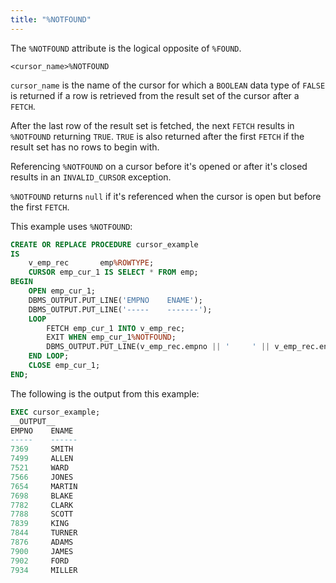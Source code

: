 ```yaml
---
title: "%NOTFOUND"
---
```


<div id="%notfound" class="registered_link"></div>

The `%NOTFOUND` attribute is the logical opposite of `%FOUND`.

```text
<cursor_name>%NOTFOUND
```

`cursor_name` is the name of the cursor for which a `BOOLEAN` data type of `FALSE` is returned if a row is retrieved from the result set of the cursor after a `FETCH`.

After the last row of the result set is fetched, the next `FETCH` results in `%NOTFOUND` returning `TRUE`. `TRUE` is also returned after the first `FETCH` if the result set has no rows to begin with.

Referencing `%NOTFOUND` on a cursor before it's opened or after it's closed results in an `INVALID_CURSOR` exception.

`%NOTFOUND` returns `null` if it's referenced when the cursor is open but before the first `FETCH`.

This example uses `%NOTFOUND`:

```sql
CREATE OR REPLACE PROCEDURE cursor_example
IS
    v_emp_rec       emp%ROWTYPE;
    CURSOR emp_cur_1 IS SELECT * FROM emp;
BEGIN
    OPEN emp_cur_1;
    DBMS_OUTPUT.PUT_LINE('EMPNO    ENAME');
    DBMS_OUTPUT.PUT_LINE('-----    -------');
    LOOP
        FETCH emp_cur_1 INTO v_emp_rec;
        EXIT WHEN emp_cur_1%NOTFOUND;
        DBMS_OUTPUT.PUT_LINE(v_emp_rec.empno || '     ' || v_emp_rec.ename);
    END LOOP;
    CLOSE emp_cur_1;
END;
```

The following is the output from this example:

```sql
EXEC cursor_example;
__OUTPUT__
EMPNO    ENAME
-----    ------
7369     SMITH
7499     ALLEN
7521     WARD
7566     JONES
7654     MARTIN
7698     BLAKE
7782     CLARK
7788     SCOTT
7839     KING
7844     TURNER
7876     ADAMS
7900     JAMES
7902     FORD
7934     MILLER
```
